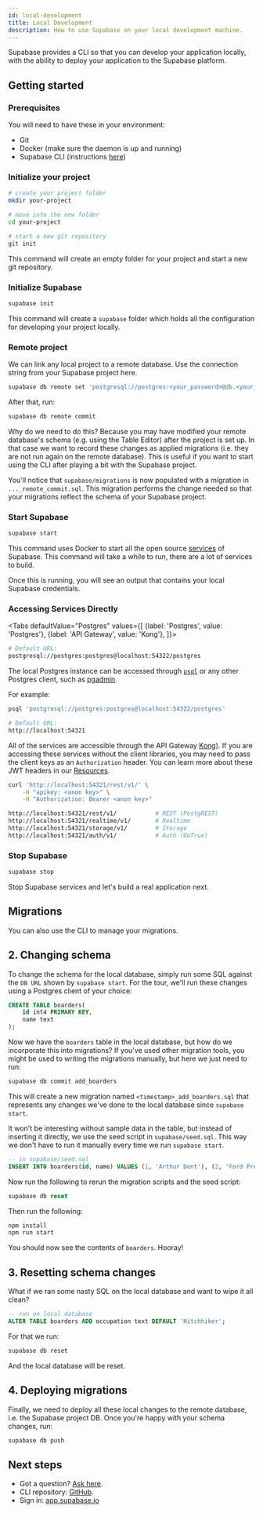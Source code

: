```yaml
---
id: local-development
title: Local Development
description: How to use Supabase on your local development machine.
---
```



Supabase provides a CLI so that you can develop your application locally, with the ability to deploy your application to the Supabase platform.

## Getting started

### Prerequisites

You will need to have these in your environment:

- Git
- Docker (make sure the daemon is up and running)
- Supabase CLI (instructions [here](https://github.com/supabase/cli))

### Initialize your project 

```bash
# create your project folder
mkdir your-project

# move into the new folder
cd your-project

# start a new git repository
git init
```

This command will create an empty folder for your project and start a new git repository.

### Initialize Supabase

```bash
supabase init
```

This command will create a `supabase` folder which holds all the configuration for developing your project locally.

### Remote project 

We can link any local project to a remote database. Use the connection string from your Supabase project here.

```bash
supabase db remote set 'postgresql://postgres:<your_password>@db.<your_project_ref>.supabase.co:5432/postgres'
```

After that, run:

```bash
supabase db remote commit
```
Why do we need to do this? Because you may have modified your remote database's schema (e.g. using the Table Editor) after the project is set up. 
In that case we want to record these changes as applied migrations (i.e. they are not run again on the remote database). 
This is useful if you want to start using the CLI after playing a bit with the Supabase project.

You'll notice that `supabase/migrations` is now populated with a migration in `..._remote_commit.sql`. 
This migration performs the change needed so that your migrations reflect the schema of your Supabase project.

### Start Supabase

```bash
supabase start
```

This command uses Docker to start all the open source [services](/docs/#how-it-works) of Supabase. This command will take a while to run, there are a lot of services to build.

Once this is running, you will see an output that contains your local Supabase credentials.

### Accessing Services Directly

<Tabs
defaultValue="Postgres"
values={[
  {label: 'Postgres', value: 'Postgres'},
  {label: 'API Gateway', value: 'Kong'},
]}>
<TabItem value="Postgres">

```sh
# Default URL:
postgresql://postgres:postgres@localhost:54322/postgres
```

The local Postgres instance can be accessed through [`psql`](https://www.postgresql.org/docs/current/app-psql.html)
or any other Postgres client, such as [pgadmin](https://www.pgadmin.org/).

For example:

```bash
psql 'postgresql://postgres:postgres@localhost:54322/postgres'
```

</TabItem>
<TabItem value="Kong">

```sh
# Default URL:
http://localhost:54321
```

All of the services are accessible through the API Gateway [Kong](https://github.com/Kong/kong)).
If you are accessing these services without the client libraries, you may need to pass the client keys as an `Authorization` header.
You can learn more about these JWT headers in our [Resources](/docs/learn/auth-deep-dive/auth-deep-dive-jwts).

```sh
curl 'http://localhost:54321/rest/v1/' \
    -H "apikey: <anon key>" \
    -H "Authorization: Bearer <anon key>"

http://localhost:54321/rest/v1/           # REST (PostgREST)
http://localhost:54321/realtime/v1/       # Realtime
http://localhost:54321/storage/v1/        # Storage
http://localhost:54321/auth/v1/           # Auth (GoTrue)
```

</TabItem>
</Tabs>

### Stop Supabase

```bash
supabase stop
```

Stop Supabase services and let's build a real application next.

## Migrations

You can also use the CLI to manage your migrations. 


## 2. Changing schema

To change the schema for the local database, simply run some SQL against the `DB URL` shown by `supabase start`. For the tour, we'll run these changes using a Postgres client of your choice:

```sql
CREATE TABLE boarders(
	id int4 PRIMARY KEY,
	name text
);
```

Now we have the `boarders` table in the local database, but how do we incorporate this into migrations? If you've used other migration tools, you might be used to writing the migrations manually, but here we just need to run:

```sh
supabase db commit add_boarders
```

This will create a new migration named `<timestamp>_add_boarders.sql` that represents any changes we've done to the local database since `supabase start`.

It won't be interesting without sample data in the table, but instead of inserting it directly, we use the seed script in `supabase/seed.sql`. This way we don't have to run it manually every time we run `supabase start`.

```sql
-- in supabase/seed.sql
INSERT INTO boarders(id, name) VALUES (1, 'Arthur Dent'), (2, 'Ford Prefect');
```

Now run the following to rerun the migration scripts and the seed script:

```sql
supabase db reset
```

Then run the following:

```sh
npm install
npm run start
```

You should now see the contents of `boarders`. Hooray!

## 3. Resetting schema changes

What if we ran some nasty SQL on the local database and want to wipe it all clean?

```sql
-- run on local database
ALTER TABLE boarders ADD occupation text DEFAULT 'Hitchhiker';
```

For that we run:

```sh
supabase db reset
```

And the local database will be reset.

## 4. Deploying migrations

Finally, we need to deploy all these local changes to the remote database, i.e. the Supabase project DB. Once you're happy with your schema changes, run:

```sh
supabase db push
```

## Next steps

- Got a question? [Ask here](https://github.com/supabase/supabase/discussions).
- CLI repository: [GitHub](https://github.com/supabase/cli).
- Sign in: [app.supabase.io](https://app.supabase.io)
